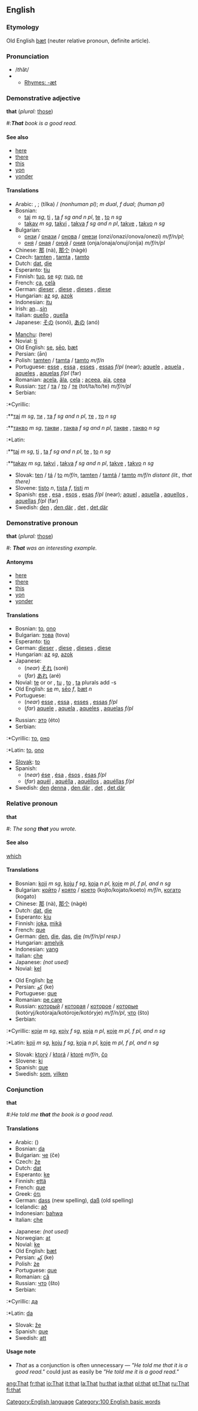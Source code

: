 ==English==

{{rank|to|in|I|7|that|was|he|his}}

===Etymology===
Old English [[þæt]] (neuter relative pronoun, definite article).

===Pronunciation===
*/''th''ăt/
*{{IPA|ðæt̚}}
**[[Rhymes:English:-æt|Rhymes: -æt]]

===Demonstrative adjective===
'''that''' (''plural:'' [[those]])
#:'''''That''' book is a good read.''

====See also====
*[[here]]
*[[there]]
*[[this]]
*[[yon]]
*[[yonder]]

====Translations====
{{top}}
*Arabic: {{ARchar|[[ذلك|ذٰلِكَ]]}} {{IPAchar|(ðáːlika)}} {{m}}, {{ARchar|[[ذاك|ذَاكَ]]}} {{IPAchar|(ðáːka)}} {{m}}; {{ARchar|[[تلك|تِلْكَ]]}} (tílka) / {{ARchar|[[تاك|تَاكَ]]}} {{IPAchar|(táːka)}} {{f}} {{s}} ''(nonhuman pl)''; {{ARchar|[[ذانك|ذَانِكَ]]}} {{IPAchar|(ðáːnika)}} ''m dual'', {{ARchar|[[تانك|تَانِكَ]]}} {{IPAchar|(táːnika)}} ''f dual''; {{ARchar|[[اولائك|أولاَئِكَ]]}} {{IPAchar|(’uláː’ika)}} ''(human pl)''
*Bosnian:
**[[taj]] ''m sg'', [[ti]] {{m}} {{p}}, [[ta]] ''f sg and n pl'', [[te]] {{f}} {{p}}, [[to]] ''n sg''
**[[takav]] ''m sg'', [[takvi]] {{m}} {{p}}, [[takva]] ''f sg and n pl'', [[takve]] {{f}} {{p}}, [[takvo]] ''n sg''
*Bulgarian:
**[[онзи]] / [[онази]] / [[онова]] / [[онези]] (onzi/onazi/onova/onezi) ''m/f/n/pl'';
**[[оня]] / [[оная]] / [[онуй]] / [[ония]] (onja/onaja/onuj/onija) ''m/f/n/pl''
*Chinese: [[那]] (nà), [[那个]] (nàgè)
*Czech: [[tamten]] {{m}}, [[tamta]] {{f}}, [[tamto]] {{n}}
*Dutch: [[dat]], [[die]]
*Esperanto: [[tiu]]
*Finnish: [[tuo]], [[se]] ''sg''; [[nuo]], [[ne]] {{p}}
*French: [[ça]], [[celà]]
*German: [[dieser]] {{m}}, [[diese]] {{f}}, [[dieses]] {{n}}, [[diese]] {{p}}
*Hungarian: [[az]] ''sg'', [[azok]] {{p}}
*Indonesian: [[itu]]
*Irish: [[an#Irish|an]]...[[sin#Irish|sin]]
*Italian: [[quello]] {{m}}, [[quella]] {{f}}
*Japanese: [[その]] (sonó), [[あの]] (anó)
{{mid}}
*[[Manchu]]: (tere)
*Novial: [[ti]]
*Old English: [[se#Old English|se]], [[seo|sēo]], [[þæt]]
*Persian: {{FAchar|[[آن]]}} (ān)
*Polish: [[tamten]] / [[tamta]] / [[tamto]] ''m/f/n''
*Portuguese: [[esse]] {{m}}, [[essa]] {{f}}, [[esses]] {{p}}, [[essas]] ''f/pl'' (near); [[aquele]] {{m}}, [[aquela]] {{f}}, [[aqueles]] {{p}}, [[aquelas]] ''f/pl'' (far)
*Romanian: [[acela]], [[ăla]], [[cela]] {{m}}; [[aceea]], [[aia]], [[ceea]] {{f}}
*Russian: [[тот]] / [[та]] / [[то]] / [[те]] (tot/ta/to/te) ''m/f/n/pl''
*Serbian:
:*Cyrillic:
:**[[тај]] ''m sg'', [[ти]] {{m}} {{p}}, [[та]] ''f sg and n pl'', [[те]] {{f}} {{p}}, [[то]] ''n sg''
:**[[такво]] ''m sg'', [[такви]] {{m}} {{p}}, [[таква]] ''f sg and n pl'', [[такве]] {{f}} {{p}}, [[такво]] ''n sg''
:*Latin:
:**[[taj]] ''m sg'', [[ti]] {{m}} {{p}}, [[ta]] ''f sg and n pl'', [[te]] {{f}} {{p}}, [[to]] ''n sg''
:**[[takav]] ''m sg'', [[takvi]] {{m}} {{p}}, [[takva]] ''f sg and n pl'', [[takve]] {{f}} {{p}}, [[takvo]] ''n sg''
*Slovak: [[ten]] / [[tá]] / [[to]] ''m/f/n'', [[tamten]] / [[tamtá]] / [[tamto]] ''m/f/n distant (lit., that there)''
*Slovene: [[tisto]] ''n'', [[tista]] ''f'', [[tisti]] ''m''
*Spanish: [[ese]] {{m}}, [[esa]] {{f}}, [[esos]] {{p}}, [[esas]] ''f/pl'' (near); [[aquel]] {{m}}, [[aquella]] {{f}}, [[aquellos]] {{p}}, [[aquellas]] ''f/pl'' (far)
*Swedish: [[den]] {{c}}, [[den där]] {{c}}, [[det]] {{n}}, [[det där]] {{n}}
{{bottom}}

===Demonstrative pronoun===
'''that''' (''plural:'' [[those]])
#: '''''That''' was an interesting example.''

====Antonyms====
*[[here]]
*[[there]]
*[[this]]
*[[yon]]
*[[yonder]]

====Translations====
{{top}}
*Bosnian: [[to]], [[ono]] {{n}}
*Bulgarian: [[това]] (tova)
*Esperanto: [[tio]]
*German: [[dieser]] {{m}}, [[diese]] {{f}}, [[dieses]] {{n}}, [[diese]] {{p}}
*Hungarian: [[az]] ''sg'', [[azok]] {{p}}
*Japanese:
**(''near'') [[それ]] (soré)
**(''far'') [[あれ]] (aré)
*Novial: [[te]] {{m}} or {{f}} or {{n}}, [[tu]] {{n}}, [[to]] {{m}}, [[ta]] {{f}} plurals add -s
*Old English: [[se#Old English|se]] ''m'', [[seo|sēo]] ''f'', [[þæt]] ''n''
*Portuguese:
**(''near'') [[esse]] {{m}}, [[essa]] {{f}}, [[esses]] {{p}}, [[essas]] ''f/pl''
**(''far'') [[aquele]] {{m}}, [[aquela]] {{f}}, [[aqueles]] {{p}}, [[aquelas]] ''f/pl''
{{mid}}
*Russian: [[это]] (éto)
*Serbian:
:*Cyrillic: [[то]], [[оно]] {{n}}
:*Latin: [[to]], [[ono]] {{n}}
*[[Slovak]]: [[to]] {{n}}
*Spanish:
**(''near'') [[ése]] {{m}}, [[ésa]] {{f}}, [[ésos]] {{p}}, [[ésas]] ''f/pl''
**(''far'') [[aquél]] {{m}},  [[aquélla]] {{f}}, [[aquéllos]] {{p}}, [[aquéllas]] ''f/pl''
*Swedish: [[den]] [[denna]] {{c}}, [[den där]] {{c}}, [[det]] {{n}}, [[det där]] {{n}}
{{bottom}}

===Relative pronoun===
'''that'''
#: ''The song '''that''' you wrote.''

====See also====
[[which]]

====Translations====
{{top}}
*Bosnian: [[koji]] ''m sg'', [[koju]] ''f sg'', [[koja]] ''n pl'', [[koje]] ''m pl, f pl, and n sg''
*Bulgarian: [[който]] / [[която]] / [[което]] (kojto/kojato/koeto) ''m/f/n'', [[когато]] (kogato)
*Chinese: [[那]] (nà), [[那个]] (nàgè)
*Dutch: [[dat]], [[die]]
*Esperanto: [[kiu]]
*Finnish: [[joka]], [[mikä]]
*French: [[que]]
*German: [[den]], [[die]], [[das]], [[die]] ''(m/f/n/pl resp.)''
*Hungarian: [[amelyik]]
*Indonesian: [[yang]]
*Italian: [[che]]
*Japanese: ''(not used)''
*Novial: [[kel]]
{{mid}}
*Old English: [[þe]]
*Persian: [[كه|كِه]] (ke)
*Portuguese: [[que]]
*Romanian: [[pe care]]
*Russian: [[который]] / [[которая]] / [[которое]] / [[которые]] (kotóryj/kotóraja/kotóroje/kotóryje) ''m/f/n/pl'', [[что]] (što)
*Serbian:
:*Cyrillic: [[који]] ''m sg'', [[коју]] ''f sg'', [[која]] ''n pl'', [[које]] ''m pl, f pl, and n sg''
:*Latin: [[koji]] ''m sg'', [[koju]] ''f sg'', [[koja]] ''n pl'', [[koje]] ''m pl, f pl, and n sg''
*Slovak: [[ktorý]] / [[ktorá]] / [[ktoré]] ''m/f/n'', [[čo]]
*Slovene: [[ki]]
*Spanish: [[que]]
*Swedish: [[som]], [[vilken]]
{{bottom}}

===Conjunction===
'''that'''
#:''He told me '''that''' the book is a good read.''

====Translations====
{{top}}
*Arabic: {{ARchar|[[ﻥﺍ]]}} ({{IPAchar|[[ʔinna]]}})
*Bosnian: [[da]]
*Bulgarian: [[че]] (če)
*Czech: [[že]]
*Dutch: [[dat]]
*Esperanto: [[ke]]
*Finnish: [[että]]
*French: [[que]]
*Greek: [[ότι]]
*German: [[dass]] (new spelling), [[daß]] (old spelling)
* Icelandic: [[að]]
*Indonesian: [[bahwa]]
*Italian: [[che]]
{{mid}}
*Japanese: ''(not used)''
*Norwegian: [[at]]
*Novial: [[ke]]
*Old English: [[þæt]]
*Persian: [[كه|كِه]] (ke)
*Polish: [[że]]
*Portuguese: [[que]]
*Romanian: [[că]]
*Russian: [[что]] (što)
*Serbian:
:*Cyrillic: [[да]]
:*Latin: [[da]]
*Slovak: [[že]]
*Spanish: [[que]]
*Swedish: [[att]]
{{bottom}}

====Usage note====
*''That'' as a conjunction is often unnecessary &mdash; ''"He told me that it is a good read."'' could just as easily be ''"He told me it is a good read."''

[[Category:English language]]
[[Category:100 English basic words]]

[[ang:That]]
[[fr:that]]
[[io:That]]
[[it:that]]
[[la:That]]
[[hu:that]]
[[ja:that]]
[[pl:that]]
[[pt:That]]
[[ru:That]]
[[fi:that]]